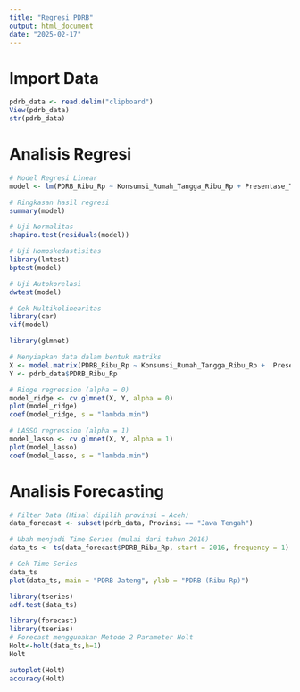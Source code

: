 ---
title: "Regresi PDRB"
output: html_document
date: "2025-02-17"
---
# Import Data
```{r}
pdrb_data <- read.delim("clipboard")
View(pdrb_data)
str(pdrb_data)
```
# Analisis Regresi
```{r}
# Model Regresi Linear
model <- lm(PDRB_Ribu_Rp ~ Konsumsi_Rumah_Tangga_Ribu_Rp + Presentase_Tenaga_Kerja_Formal, data = pdrb_data)

# Ringkasan hasil regresi
summary(model)
```
```{r}
# Uji Normalitas
shapiro.test(residuals(model))
```

```{r}
# Uji Homoskedastisitas
library(lmtest)
bptest(model)
```

```{r}
# Uji Autokorelasi
dwtest(model)
```

```{r}
# Cek Multikolinearitas
library(car)
vif(model)
```
```{r}
library(glmnet)

# Menyiapkan data dalam bentuk matriks
X <- model.matrix(PDRB_Ribu_Rp ~ Konsumsi_Rumah_Tangga_Ribu_Rp +  Presentase_Tenaga_Kerja_Formal, data = pdrb_data)[, -1]
Y <- pdrb_data$PDRB_Ribu_Rp
```

```{r}
# Ridge regression (alpha = 0)
model_ridge <- cv.glmnet(X, Y, alpha = 0)
plot(model_ridge)
coef(model_ridge, s = "lambda.min")
```

```{r}
# LASSO regression (alpha = 1)
model_lasso <- cv.glmnet(X, Y, alpha = 1)
plot(model_lasso)
coef(model_lasso, s = "lambda.min")
```
# Analisis Forecasting
```{r}
# Filter Data (Misal dipilih provinsi = Aceh)
data_forecast <- subset(pdrb_data, Provinsi == "Jawa Tengah")

# Ubah menjadi Time Series (mulai dari tahun 2016)
data_ts <- ts(data_forecast$PDRB_Ribu_Rp, start = 2016, frequency = 1)

# Cek Time Series
data_ts
plot(data_ts, main = "PDRB Jateng", ylab = "PDRB (Ribu Rp)")
```

```{r}
library(tseries)
adf.test(data_ts)
```
```{r}
library(forecast)
library(tseries)
# Forecast menggunakan Metode 2 Parameter Holt
Holt<-holt(data_ts,h=1)
Holt
```

```{r}
autoplot(Holt)
accuracy(Holt)
```






